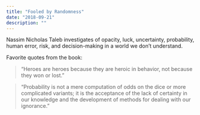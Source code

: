 ```yaml
---
title: "Fooled by Randomness"
date: "2018-09-21"
description: ""
---
```


Nassim Nicholas Taleb investigates of opacity, luck, uncertainty, probability, human error, risk, and decision-making in a world we don’t understand.

Favorite quotes from the book:

> “Heroes are heroes because they are heroic in behavior, not because they won or lost.”

> “Probability is not a mere computation of odds on the dice or more complicated variants; it is the acceptance of the lack of certainty in our knowledge and the development of methods for dealing with our ignorance.”
